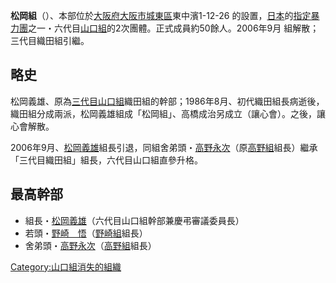 {{Japanese|japanese=松岡組|kana=まつおかぐみ|romaji=Matsuoka-gumi}}
'''松岡組'''（{{lang|ja|松岡組}}）、本部位於[[大阪府|大阪府]][[大阪市|大阪市]][[城東區_(大阪市)|城東區]]東中濱1-12-26 的設置，[[日本|日本]]的[[指定暴力團|指定暴力團]]之一・六代目[[山口組|山口組]]的2次團體。正式成員約50餘人。2006年9月 組解散；三代目織田組引繼。

==略史==
松岡義雄、原為[[三代目山口組|三代目山口組]]織田組的幹部；1986年8月、初代織田組長病逝後，織田組分成兩派，松岡義雄組成「松岡組」、高橋成治另成立（讓心會）。之後，讓心會解散。

2006年9月、[[松岡義雄|松岡義雄]]組長引退，同組舍弟頭・[[高野永次|高野永次]]（原[[高野組|高野組]]組長）繼承「三代目織田組」組長，六代目山口組直參升格。

==最高幹部==

*組長・[[松岡義雄|松岡義雄]]（六代目山口組幹部兼慶弔審議委員長）
*若頭・[[野崎悟|野崎　悟]]（[[野崎組_(松岡組)|野崎組]]組長）
*舍弟頭・[[高野永次|高野永次]]（[[高野組|高野組]]組長）

[[Category:山口組消失的組織|Category:山口組消失的組織]]

{{Japan-org-stub}}